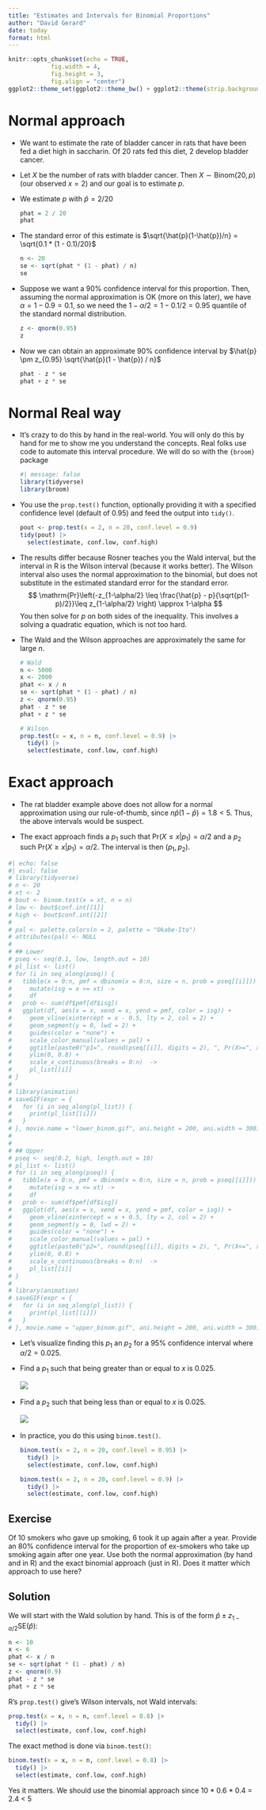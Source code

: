 ```yaml
---
title: "Estimates and Intervals for Binomial Proportions"
author: "David Gerard"
date: today
format: html
---
```


```r
knitr::opts_chunk$set(echo = TRUE, 
            fig.width = 4, 
            fig.height = 3, 
            fig.align = "center")
ggplot2::theme_set(ggplot2::theme_bw() + ggplot2::theme(strip.background = ggplot2::element_rect(fill = "white")))
```

# Normal approach

- We want to estimate the rate of bladder cancer in rats that have been fed a diet high in saccharin. Of 20 rats fed this diet, 2 develop bladder cancer. 

- Let $X$ be the number of rats with bladder cancer. Then $X \sim \mathrm{Binom}(20, p)$ (our observed $x = 2$) and our goal is to estimate $p$.

- We estimate $p$ with $\hat{p} = 2 / 20$

  ```r
  phat = 2 / 20
  phat
  ```

- The standard error of this estimate is $\sqrt{\hat{p}(1-\hat{p})/n} = \sqrt{0.1 * (1 - 0.1)/20}$

  ```r
  n <- 20
  se <- sqrt(phat * (1 - phat) / n)
  se
  ```

- Suppose we want a 90% confidence interval for this proportion. Then, assuming the normal approximation is OK (more on this later), we have $\alpha = 1 - 0.9 = 0.1$, so we need the $1 - \alpha/2 = 1 - 0.1 / 2 = 0.95$ quantile of the standard normal distribution.

  ```r
  z <- qnorm(0.95)
  z
  ```

- Now we can obtain an approximate 90% confidence interval by $\hat{p} \pm z_{0.95} \sqrt{\hat{p}(1 - \hat{p}) / n}$

  ```r
  phat - z * se
  phat + z * se
  ```

# Normal Real way

- It's crazy to do this by hand in the real-world. You will only do this by hand for me to show me you understand the concepts. Real folks use code to automate this interval procedure. We will do so with the `{broom}` package

  ```r
  #| message: false
  library(tidyverse)
  library(broom)
  ```

- You use the `prop.test()` function, optionally providing it with a specified confidence level (default of 0.95) and feed the output into `tidy()`.
  ```r
  pout <- prop.test(x = 2, n = 20, conf.level = 0.9)
  tidy(pout) |>
    select(estimate, conf.low, conf.high)
  ```

- The results differ because Rosner teaches you the Wald interval, but the interval in R is the Wilson interval (because it works better). The Wilson interval also uses the normal approximation to the binomial, but does not substitute in the estimated standard error for the standard error.
  $$
  \mathrm{Pr}\left(-z_{1-\alpha/2} \leq \frac{\hat{p} - p}{\sqrt{p(1-p)/2}}\leq z_{1-\alpha/2} \right) \approx 1-\alpha
  $$
  You then solve for $p$ on both sides of the inequality. This involves a solving a quadratic equation, which is not too hard.
  
- The Wald and the Wilson approaches are approximately the same for large $n$.
  
  ```r
  # Wald
  n <- 5000
  x <- 2000
  phat <- x / n
  se <- sqrt(phat * (1 - phat) / n)
  z <- qnorm(0.95)
  phat - z * se
  phat + z * se
  
  # Wilson
  prop.test(x = x, n = n, conf.level = 0.9) |>
    tidy() |>
    select(estimate, conf.low, conf.high)
  ```
  
# Exact approach

- The rat bladder example above does not allow for a normal approximation using our rule-of-thumb, since $n\hat{p}(1-\hat{p}) = 1.8 < 5$. Thus, the above intervals would be suspect.

- The exact approach finds a $p_1$ such that $\mathrm{Pr}(X \leq x|p_1) = \alpha/2$ and a $p_2$ such $\mathrm{Pr}(X \geq x|p_1) = \alpha/2$. The interval is then $(p_1, p_2)$.

```r
#| echo: false
#| eval: false
# library(tidyverse)
# n <- 20
# xt <- 2
# bout <- binom.test(x = xt, n = n)
# low <- bout$conf.int[[1]]
# high <- bout$conf.int[[2]]
# 
# pal <- palette.colors(n = 2, palette = "Okabe-Ito")
# attributes(pal) <- NULL
# 
# ## Lower
# pseq <- seq(0.1, low, length.out = 10)
# pl_list <- list()
# for (i in seq_along(pseq)) {
#   tibble(x = 0:n, pmf = dbinom(x = 0:n, size = n, prob = pseq[[i]])) |>
#     mutate(isg = x >= xt) ->
#     df
#   prob <- sum(df$pmf[df$isg])
#   ggplot(df, aes(x = x, xend = x, yend = pmf, color = isg)) +
#     geom_vline(xintercept = x - 0.5, lty = 2, col = 2) +
#     geom_segment(y = 0, lwd = 2) +
#     guides(color = "none") +
#     scale_color_manual(values = pal) +
#     ggtitle(paste0("p1=", round(pseq[[i]], digits = 2), ", Pr(X>=", x, "|p1)=", round(prob, digits = 3))) +
#     ylim(0, 0.8) +
#     scale_x_continuous(breaks = 0:n)  ->
#     pl_list[[i]]
# }
# 
# library(animation)
# saveGIF(expr = {
#   for (i in seq_along(pl_list)) {
#     print(pl_list[[i]])
#   }
# }, movie.name = "lower_binom.gif", ani.height = 200, ani.width = 300)
# 
# 
# ## Upper
# pseq <- seq(0.2, high, length.out = 10)
# pl_list <- list()
# for (i in seq_along(pseq)) {
#   tibble(x = 0:n, pmf = dbinom(x = 0:n, size = n, prob = pseq[[i]])) |>
#     mutate(isg = x <= xt) ->
#     df
#   prob <- sum(df$pmf[df$isg])
#   ggplot(df, aes(x = x, xend = x, yend = pmf, color = isg)) +
#     geom_vline(xintercept = x + 0.5, lty = 2, col = 2) +
#     geom_segment(y = 0, lwd = 2) +
#     guides(color = "none") +
#     scale_color_manual(values = pal) +
#     ggtitle(paste0("p2=", round(pseq[[i]], digits = 2), ", Pr(X<=", x, "|p2)=", round(prob, digits = 3))) +
#     ylim(0, 0.8) +
#     scale_x_continuous(breaks = 0:n)  ->
#     pl_list[[i]]
# }
# 
# library(animation)
# saveGIF(expr = {
#   for (i in seq_along(pl_list)) {
#     print(pl_list[[i]])
#   }
# }, movie.name = "upper_binom.gif", ani.height = 200, ani.width = 300)
```

- Let's visualize finding this $p_1$ an $p_2$ for a 95% confidence interval where $\alpha / 2 = 0.025$.

- Find a $p_1$ such that being greater than or equal to $x$ is 0.025.

  ![](./04_figs/lower_binom.gif)\ 

- Find a $p_2$ such that being less than or equal to $x$ is 0.025.

  ![](./04_figs/upper_binom.gif)\ 

- In practice, you do this using `binom.test()`.

  ```r
  binom.test(x = 2, n = 20, conf.level = 0.95) |>
    tidy() |>
    select(estimate, conf.low, conf.high)
  
  binom.test(x = 2, n = 20, conf.level = 0.9) |>
    tidy() |>
    select(estimate, conf.low, conf.high)
  ```


::: {.panel-tabset}
## Exercise
Of 10 smokers who gave up smoking, 6 took it up again after a year. Provide an 80% confidence interval for the proportion of ex-smokers who take up smoking again after one year. Use both the normal approximation (by hand and in R) and the exact binomial approach (just in R). Does it matter which approach to use here?

## Solution
We will start with the Wald solution by hand. This is of the form $\hat{p} \pm z_{1-\alpha/2}\mathrm{SE}(\hat{p})$:
```r
n <- 10
x <- 6
phat <- x / n
se <- sqrt(phat * (1 - phat) / n)
z <- qnorm(0.9)
phat - z * se
phat + z * se
```

R's `prop.test()` give's Wilson intervals, not Wald intervals:
```r
prop.test(x = x, n = n, conf.level = 0.8) |>
  tidy() |>
  select(estimate, conf.low, conf.high)
```

The exact method is done via `binom.test()`:
```r
binom.test(x = x, n = n, conf.level = 0.8) |>
  tidy() |>
  select(estimate, conf.low, conf.high)
```

Yes it matters. We should use the binomial approach since 10 * 0.6 * 0.4 = 2.4 < 5
:::












